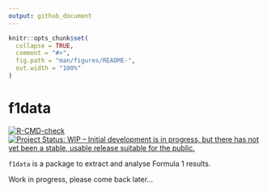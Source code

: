 ```yaml
---
output: github_document
---
```


<!-- README.md is generated from README.Rmd. Please edit that file -->

```r
knitr::opts_chunk$set(
  collapse = TRUE,
  comment = "#>",
  fig.path = "man/figures/README-",
  out.width = "100%"
)
```

# f1data

<!-- badges: start -->
[![R-CMD-check](https://github.com/verasls/f1data/workflows/R-CMD-check/badge.svg)](https://github.com/verasls/f1data/actions)
[![Project Status: WIP – Initial development is in progress, but there has not yet been a stable, usable release suitable for the public.](https://www.repostatus.org/badges/latest/wip.svg)](https://www.repostatus.org/#wip)
<!-- badges: end -->

`f1data` is a package to extract and analyse Formula 1 results.

Work in progress, please come back later...
